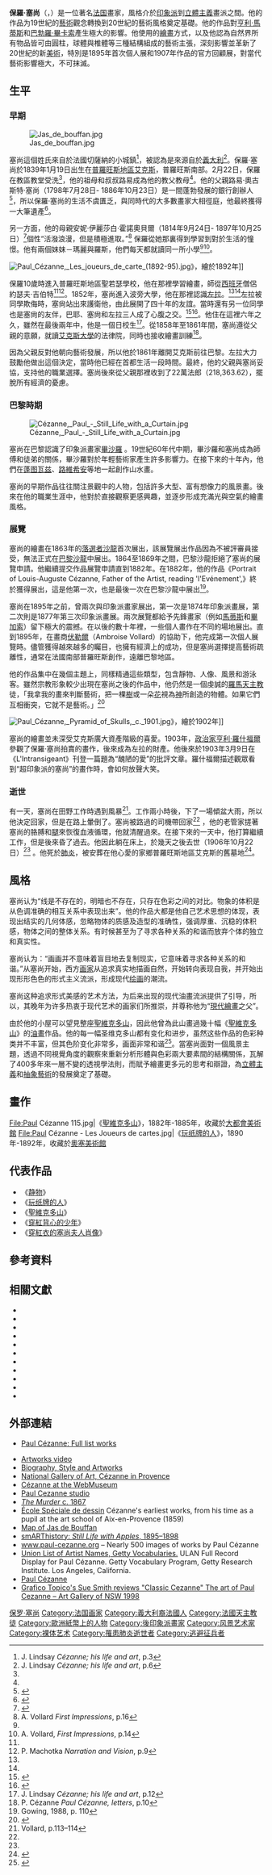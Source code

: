 {{多個問題|
{{expand language|1=ja|page=|time=2019-09-12T18:16:25+00:00}}
{{refimprove|time=2019-09-12T18:16:25+00:00}}
{{roughtranslation|time=2018-03-01T15:44:45+00:00}}
}}
{{Infobox Artist
| subject_name = 保羅·塞尚
| birthname = {{lang|fr|Paul Cézanne}}
| image_name =Paul Cézanne.jpg
| imagesize = 200px
| image_caption = 
| date_of_birth = 1839年1月19日
| place_of_birth ={{Flag|July Monarchy|name=法蘭西王國}}[[普羅旺斯艾克斯|普羅旺斯艾克斯]]
| date_of_death = {{death_date_and_age|1906|10|22|1839|1|19|mf=y}}
| place_of_death = {{Flag|French Third Republic|name=法國}}[[普羅旺斯艾克斯|普羅旺斯艾克斯]]
| nationality   = {{FRA}}
| field         = [[繪畫|繪畫]]
| famous works  = [[玩纸牌的人|玩纸牌的人]]
| training      = 
| movement      = [[後印象派|後印象派]]
| award         = Cézanne medal
| influenced by = [[欧仁·德拉克罗瓦|欧仁·德拉克罗瓦]]、[[愛德華·馬奈|愛德華·馬奈]]、[[卡米耶·畢沙羅|卡米耶·畢沙羅]]
| influenced    = [[阿希尔·戈尔基|阿希尔·戈尔基]]、[[亨利·马蒂斯|亨利·马蒂斯]]、[[巴勃羅·畢卡索|巴勃羅·畢卡索]]、[[喬治·布拉克|喬治·布拉克]]
| signature     = [[File:Cezanne_autograph.png|150px]]
|}}
'''保羅·塞尚'''（{{lang|fr|Paul Cézanne}}，{{bd|1839年|1月19日|1906年|10月22日|carIdx=C}}）是一位著名[[法国|法国]]畫家，風格介於[[印象派|印象派]]到[[立體主義|立體主義]]畫派之間。他的作品为19世紀的[[藝術|藝術]]觀念轉換到20世紀的藝術風格奠定基礎。他的作品對[[亨利·馬蒂斯|亨利·馬蒂斯]]和[[巴勃羅·畢卡索|巴勃羅·畢卡索]]產生極大的影響。他使用的[[繪畫|繪畫]]方式，以及他認為自然界所有物品皆可由圓柱，球體與椎體等三種結構組成的藝術主張，深刻影響並革新了20世紀的新[[美術|美術]]，特別是1895年首次個人展和1907年作品的官方回顧展，對當代藝術影響極大，不可抹滅。

== 生平 ==
===早期===
[[File:Jas_de_bouffan.jpg|thumb]]

塞尚這個姓氏來自於法國切薩納的小城鎮<ref name="Lindsay3">J. Lindsay ''Cézanne; his life and art'', p.3</ref>，被認為是來源自於[[義大利|義大利]]<ref name="Lindsay6">J. Lindsay ''Cézanne; his life and art'', p.6</ref>。保羅·塞尚於1839年1月19日出生在[[普羅旺斯地區艾克斯|普羅旺斯地區艾克斯]]，普羅旺斯南部。2月22日，保羅在教區教堂受洗<ref name="Lindsay6" />，他的祖母和叔叔路易成為他的教父教母<ref name="Lindsay6" />。他的父親路易·奧古斯特·塞尚（1798年7月28日- 1886年10月23日）是一間蓬勃發展的銀行創辦人<ref>{{cite web |url=http://genealogia.netopia.pt/pessoas/pes_show.php?id=472543 |title=Louis Auguste Cézanne |accessdate=27 February 2007 |work=Guarda-Mor, Edição de Publicações Multimédia Lda. |archiveurl=https://web.archive.org/web/20070329005650/http://genealogia.netopia.pt/pessoas/pes_show.php?id=472543 |archivedate=2007年3月29日 |deadurl=yes }}</ref>，所以保羅·塞尚的生活不虞匱乏，與同時代的大多數畫家大相徑庭，他最終獲得一大筆遺產<ref name="Biography.com">{{cite web |url=http://www.biography.com/articles/Paul-Cezanne-9542036 |title=Paul Cézanne Biography (1839–1906) |accessdate=17 February 2007 |work=[[Biography_(TV_series)|Biography.com]] |archive-date=2011-09-03 |archive-url=https://web.archive.org/web/20110903063847/http://www.biography.com/articles/Paul-Cezanne-9542036 |dead-url=no }}</ref>。

另一方面，他的母親安妮·伊麗莎白·霍諾奧貝爾（1814年9月24日- 1897年10月25日）<ref>{{cite web |url=http://genealogia.netopia.pt/pessoas/pes_show.php?id=472544 |title=Louis Auguste Cézanne |accessdate=27 February 2007 |work=Guarda-Mor, Edição de Publicações Multimédia Lda. |archiveurl=https://web.archive.org/web/20070329064647/http://genealogia.netopia.pt/pessoas/pes_show.php?id=472544 |archivedate=2007年3月29日 |deadurl=yes }}</ref>個性“活潑浪漫，但是積極進取。”<ref name="Vollard16">A. Vollard ''First Impressions'', p.16</ref> 保羅從她那裏得到學習到對於生活的憧憬。他有兩個妹妹－瑪麗與羅斯，他們每天都就讀同一所小學<ref name="Lindsay6" /><ref name="Vollard14">A. Vollard, ''First Impressions'', p.14</ref>。

[[File:Paul_Cézanne,_Les_joueurs_de_carte_(1892-95).jpg|thumb]]》，繪於1892年]]

保羅10歲時進入普羅旺斯地區聖若瑟學校，他在那裡學習繪畫，師從[[西班牙|西班牙]]僧侶約瑟夫·吉伯特<ref name="Vollard14" /><ref>P. Machotka ''Narration and Vision'', p.9</ref>。1852年，塞尚進入波旁大學，他在那裡認識[[左拉|左拉]]。<ref name="Biography.com" /><ref name="Vollard14" />左拉被同學欺侮時，塞尙站出來護衛他，由此展開了四十年的友誼。當時還有另一位同學{{Link-en|巴提斯騰·巴耶|Baptistin Baille}}也是塞尙的友伴，巴耶、塞尙和左拉三人成了心腹之交。<ref>{{Cite book |last=Hoog |first=Michel |others=林志明/譯 |date=1997年2月20日 |title=《塞尙：強大而孤獨》 |series=[[發現之旅叢書|發現之旅]] |volume=[[發現之旅叢書書目列表|38]] |url=https://www.goodreads.com/book/show/36189057 |location=臺北 |publisher=[[時報文化|時報文化]] |pages=第14–15頁 |chapter=第一章：少年和青年時代—艾克斯的中學生 |language=zh-TW |isbn=978-957-13-2240-7 |access-date=2017年12月18日 |archive-date=2020年10月17日 |archive-url=https://web.archive.org/web/20201017043101/https://www.goodreads.com/book/show/36189057 |dead-url=no }}</ref><ref>{{cite web |url=http://www.nga.gov/exhibitions/2006/cezanne/chronology2.shtm |title=National Gallery of Art timeline, retrieved February 11, 2009 |publisher=Nga.gov |accessdate=19 January 2011 |archive-date=2010-11-05 |archive-url=https://web.archive.org/web/20101105114346/http://www.nga.gov/exhibitions/2006/cezanne/chronology2.shtm |dead-url=no }}</ref>。他住在這裡六年之久，雖然在最後兩年中，他是一個日校生<ref>J. Lindsay ''Cézanne; his life and art'', p.12</ref>。從1858年至1861年間，塞尚遵從父親的意願，就讀[[艾克斯大學|艾克斯大學]]的法律院，同時也接收繪畫訓練<ref>P. Cézanne ''Paul Cézanne, letters'', p.10</ref>。

因為父親反對他朝向藝術發展，所以他於1861年離開艾克斯前往巴黎。左拉大力鼓勵他做出這個決定，當時他已經在首都生活一段時間。最終，他的父親與塞尚妥協，支持他的職業選擇。塞尚後來從父親那裡收到了22萬法郎（218,363.62），擺脫所有經濟的憂慮。

===巴黎時期===
[[File:Cézanne,_Paul_-_Still_Life_with_a_Curtain.jpg|thumb]]

塞尚在巴黎認識了印象派畫家[[畢沙羅|畢沙羅]] 。19世紀60年代中期，畢沙羅和塞尚成為師傅和徒弟的關係，畢沙羅對於年輕藝術家產生許多影響力。在接下來的十年內，他們在[[蓬图瓦兹|蓬图瓦兹]]、[[路維希安|路維希安]]等地一起創作山水畫。

塞尚的早期作品往往關注景觀中的人物，包括許多大型、富有想像力的風景畫。後來在他的職業生涯中，他對於直接觀察更感興趣，並逐步形成充滿光與空氣的繪畫風格。

===展覽===
塞尚的繪畫在1863年的[[落選者沙龍|落選者沙龍]]首次展出，該展覽展出作品因為不被評審員接受，無法正式在[[巴黎沙龍|巴黎沙龍]]中展出。1864至1869年之間，巴黎沙龍拒絕了塞尚的展覽申請。他繼續提交作品展覽申請直到1882年。在1882年，他的作品《Portrait of Louis-Auguste Cézanne, Father of the Artist, reading 'l'Evénement',》終於獲得展出，這是他第一次，也是最後一次在巴黎沙龍中展出<ref>Gowing, 1988, p. 110</ref>。

塞尚在1895年之前，曾兩次與印象派畫家展出，第一次是1874年印象派畫展，第二次則是1877年第三次印象派畫展。兩次展覽都給予先鋒畫家（例如[[馬蒂斯|馬蒂斯]]和[[畢加索|畢加索]]）留下極大的震撼。在以後的數十年裡，一些個人畫作在不同的場地展出。直到1895年，在畫商[[伏勒爾|伏勒爾]]（Ambroise Vollard）的協助下，他完成第一次個人展覽時。儘管獲得越來越多的矚目，也擁有經濟上的成功，但是塞尚選擇提高藝術疏離性，通常在法國南部普羅旺斯創作，遠離巴黎地區。

他的作品集中在幾個主題上，同樣精通這些類型，包含靜物、人像、風景和游泳客。雖然宗教形象較少出現在塞尚之後的作品中，他仍然是一個虔誠的[[羅馬天主教|羅馬天主教]]徒，「我拿我的畫來判斷藝術，把一棵[[樹|樹]]或一朵[[花|花]]視為[[神|神]]所創造的物體。如果它們互相衝突，它就不是藝術。」<ref>{{cite web |url=http://thinkexist.com/quotation/when_i_judge_art-i_take_my_painting_and_put_it/218338.html |title=Paul Cézanne quotes |accessdate=17 February 2007 |work=ThinkExist.com Quotations |archive-url=https://web.archive.org/web/20150910223755/http://thinkexist.com/quotation/when_i_judge_art-i_take_my_painting_and_put_it/218338.html |archive-date=2015-09-10 |dead-url=yes }}</ref>

[[File:Paul_Cézanne,_Pyramid_of_Skulls,_c._1901.jpg|thumb]]》，繪於1902年]]

塞尚的繪畫並未深受艾克斯廣大資產階級的喜愛。1903年，[[政治家|政治家]][[亨利·羅什福爾|亨利·羅什福爾]]參觀了保羅·塞尚拍賣的畫作，後來成為左拉的財產。他後來於1903年3月9日在《L'Intransigeant》刊登一篇題為“醜陋的愛”的批評文章。羅什福爾描述觀眾看到“超印象派的塞尚”的畫作時，會如何放聲大笑。

===逝世===

有一天，塞尚在田野工作時遇到風暴<ref name="Vollard113">Vollard, p.113–114</ref>。工作兩小時後，下了一場傾盆大雨，所以他決定回家，但是在路上暈倒了。塞尚被路過的司機帶回家<ref name="Vollard113" /> ，他的老管家搓著塞尚的胳膊和[[腿|腿]]來恢復血液循環，他就清醒過來。在接下來的一天中，他打算繼續工作，但是後來昏了過去。他因此躺在床上，於幾天之後去世（1906年10月22日）<ref name="Vollard113" /> 。他死於[[肺炎|肺炎]]，被安葬在他心愛的家鄉普羅旺斯地區艾克斯的舊墓地<ref>{{cite web |url=http://www.mystudios.com/art/post/cezanne/cezanne.html |title=Paul Cézanne 1839–1906 |accessdate=18 February 2007 |work=MyStudios.com |archive-date=2007-03-24 |archive-url=https://web.archive.org/web/20070324023708/http://www.mystudios.com/art/post/cezanne/cezanne.html |dead-url=no }}</ref>。

==風格==

塞尚认为“线是不存在的，明暗也不存在，只存在色彩之间的对比。物象的体积是从色调准确的相互关系中表现出来”。他的作品大都是他自己艺术思想的体现，表现出结实的几何体感，忽略物体的质感及造型的准确性，强调厚重、沉稳的体积感，物体之间的整体关系。有时候甚至为了寻求各种关系的和谐而放弃个体的独立和真实性。

塞尚认为：“画画并不意味着盲目地去复制现实，它意味着寻求各种关系的和谐。”从塞尚开始，西方[[画家|画家]]从追求真实地描画自然，开始转向表现自我，并开始出现形形色色的形式主义流派，形成现代[[绘画|绘画]]的潮流。

塞尚这种追求形式美感的艺术方法，为后来出现的现代油畫流派提供了引导，所以，其晚年为许多热衷于现代艺术的画家们所推崇，并尊称他为“[[現代繪畫|現代繪畫]]之父”。 

由於他的小屋可以望見整座[[聖維克多山|聖維克多山]]，因此他曾為此山畫過幾十幅《[[聖維克多山_(塞尚)|聖維克多山]]》的[[油畫|油畫]]作品。他的每一幅圣维克多山都有变化和进步，虽然这些作品的色彩种类并不丰富，但其色阶变化非常多，画面非常和谐<ref>{{Cite journal|title=浅析塞尚绘画作品及对现代艺术的影响|author=谢佳敏|journal=《大众文艺》|issue=19|others=温再骞|year=2019|page=111-112|issn=1007-5828}}</ref>。當塞尚面對一個風景主題，透過不同視覺角度的觀察來重新分析形體與色彩兩大要素間的結構關係，瓦解了400多年來一層不變的透視學法則，而賦予繪畫更多元的思考和辯證，為[[立體主義|立體主義]]和[[抽象藝術|抽象藝術]]的發展奠定了基礎。

== 畫作 ==
<gallery>
File:Paul Cézanne 115.jpg|《[[聖維克多山_(塞尚)|聖維克多山]]》，1882年-1885年，收藏於[[大都會美術館|大都會美術館]]
File:Paul Cézanne - Les Joueurs de cartes.jpg|《[[玩纸牌的人|玩纸牌的人]]》，1890年-1892年，收藏於[[奧塞美術館|奧塞美術館]]
</gallery>

== 代表作品 ==
* 《[[静物|静物]]》
* 《[[玩纸牌的人|玩纸牌的人]]》
* 《[[聖維克多山_(塞尚)|聖維克多山]]》
* 《[[穿紅背心的少年|穿紅背心的少年]]》
* 《[[穿紅衣的塞尚夫人肖像|穿紅衣的塞尚夫人肖像]]》

==參考資料==
{{Reflist|30em}}

==相關文獻==
{{refbegin}}
*{{Cite book|last=Brion|first=Marcel|year=1974|title=Cézanne|url=https://archive.org/details/cezanne0000brio|publisher=Thames and Hudson|isbn=0-500-86004-1}}
*{{Cite book|last=Chun|first=Young-Paik|year=2006|chapter=Melancholia and Cézanne's Portraits: Faces beyond the mirror|editor=[[Griselda_Pollock|Griselda Pollock]] (ed.)|title=Psychoanalysis and the Image|publisher=Routledge|isbn=1-4051-3461-5}}
*{{Cite book|first=Paul|last=Cézanne|coauthors=John Rewald, Emile Zola, and Marguerite Kay|title=Paul Cézanne, letters|year=1941|publisher=B. Cassirer|isbn=0-87817-276-9|oclc=1196743}}
*{{Cite book|last=Gowing|first=Lawrence|coauthors=Adriani, Götz; Krumrine, Mary Louise; Lewis, Mary Tompkins; Patin, Sylvie; Rewald, John|year=1988|title=Cézanne: The Early Years 1859–1872|url=https://archive.org/details/cezanneearlyyear00gowi|publisher=Harry N. Abrams}}
*{{Cite book|last=Lehrer|first=Jonah|authorlink=Jonah Lehrer|year=2007|chapter=Paul Cézanne, The Process of Sight|editor=Jonah Lehrer|title=[[Proust_Was_a_Neuroscientist|Proust Was a Neuroscientist]]|publisher=[[Houghton_Mifflin_Harcourt|Houghton Mifflin Harcourt]]|isbn=0-618-62010-9}}
* {{cite book |first=Tristan |last= Klingsor |authorlink=Tristan Klingsor |title=Cézanne |year= 1923 |publisher=Rieder |location=Paris}}
* {{cite book |first=Jack |last= Lindsay |authorlink=jack Lindsay |title=Cézanne; his life and art |url=https://archive.org/details/cezannehislifear0000lind |year= 1969|publisher=New York Graphic Society |location=United States |isbn=0-8212-0340-1 |oclc=18027}}
* {{cite book |first=Pavel |last= Machotka |title=Cézanne: Landscape into Art |year= 1996|publisher=Yale University Press |location=United States |isbn=0-300-06701-1 |oclc=34558348}}
*{{cite book |last=Pissarro |first=Joachim |title=Cézanne & Pissarro Pioneering Modern Painting: 1865–1885 |year=2005|publisher=The Museum of Modern Art |isbn=0-87070-184-3}}
*{{cite book |last=Vollard |first=Ambroise |authorlink=Ambroise Vollard |title=Cézanne |year= 1984|publisher=Courier Dover Publications |location=England |isbn=0-486-24729-5 |oclc=10725645}}
* {{Cite book |last=Hoog |first=Michel |others=林志明/譯 |year=1997 |title=《塞尙：強大而孤獨》 |series=[[發現之旅叢書|發現之旅]] |volume=[[發現之旅叢書書目列表|38]] |url=https://www.goodreads.com/book/show/36189057 |location=臺北 |publisher=時報文化 |isbn=978-957-13-2240-7 |access-date=2017-12-18 |archive-date=2020-10-17 |archive-url=https://web.archive.org/web/20201017043101/https://www.goodreads.com/book/show/36189057 |dead-url=no }}
{{refend}}

== 外部連結 ==

{{Commonscat|Paul Cézanne}}
* {{en}}[https://web.archive.org/web/20140801055644/http://www.e-paulcezanne.com/ Paul Cézanne: Full list works]
*[https://web.archive.org/web/20110312080840/http://www.celalkaraman.net/guncel/paul-cezanne-google-logosu Artworks video]
*[http://www.artble.com/artists/paul_cezanne Biography, Style and Artworks] {{Wayback|url=http://www.artble.com/artists/paul_cezanne |date=20201101113356 }}
*[https://web.archive.org/web/20090329092054/http://www.nga.gov/exhibitions/2006/cezanne/index.shtm National Gallery of Art, Cézanne in Provence]
*[http://www.ibiblio.org/wm/paint/auth/cezanne/ Cézanne at the WebMuseum] {{Wayback|url=http://www.ibiblio.org/wm/paint/auth/cezanne/ |date=20040214214350 }}
*[https://web.archive.org/web/20121106110409/http://www.atelier-cezanne.com/aix-en-provence.html Paul Cezanne studio]
*[https://web.archive.org/web/20121028071255/http://www.liverpoolmuseums.org.uk/walker/collections/19c/cezanne.aspx ''The Murder'' c. 1867]
*[https://web.archive.org/web/20080602015004/http://www.cezanne-ecole.com/ École Spéciale de dessin] Cézanne's earliest works, from his time as a pupil at the art school of Aix-en-Provence (1859) {{fr}}
*[https://web.archive.org/web/20121017035707/http://www.nga.gov/exhibitions/2006/cezanne/mapb.shtm Map of Jas de Bouffan]
*[http://smarthistory.org/blog/39/making-an-enhanced-podcast-with-camtasia/ smARThistory: ''Still Life with Apples'', 1895–1898]{{Wayback|url=http://smarthistory.org/blog/39/making-an-enhanced-podcast-with-camtasia/ |date=20111001015444 }}
*[http://www.paul-cezanne.org www.paul-cezanne.org] {{Wayback|url=http://www.paul-cezanne.org/ |date=20201112042830 }} – Nearly 500 images of works by Paul Cézanne
*[http://www.getty.edu/vow/ULANFullDisplay?find=paul+cezanne&role=&nation=&prev_page=1&subjectid=500004793 Union List of Artist Names, Getty Vocabularies.] {{Wayback|url=http://www.getty.edu/vow/ULANFullDisplay?find=paul+cezanne&role=&nation=&prev_page=1&subjectid=500004793 |date=20201017043135 }} ULAN Full Record Display for Paul Cézanne. Getty Vocabulary Program, Getty Research Institute. Los Angeles, California.
*[http://www.moreeuw.com/histoire-art/biographie-paul-cezanne.htm Paul Cézanne] {{Wayback|url=http://www.moreeuw.com/histoire-art/biographie-paul-cezanne.htm |date=20090219225833 }} 
*[http://www.grafico-qld.com/content/classic-cezanne Grafico Topico's Sue Smith reviews "Classic Cezanne" The art of Paul Cezanne – Art Gallery of NSW 1998 ] {{Wayback|url=http://www.grafico-qld.com/content/classic-cezanne |date=20201017043149 }}

{{后印象派}}
{{Authority control}}
{{DEFAULTSORT: Cezanne, Paul}}
[[Category:保罗·塞尚|]]
[[Category:法国画家|Category:法国画家]]
[[Category:義大利裔法國人|Category:義大利裔法國人]]
[[Category:法國天主教徒|Category:法國天主教徒]]
[[Category:歐洲紙幣上的人物|Category:歐洲紙幣上的人物]]
[[Category:後印象派畫家|Category:後印象派畫家]]
[[Category:风景艺术家|Category:风景艺术家]]
[[Category:裸体艺术|Category:裸体艺术]]
[[Category:罹患肺炎逝世者|Category:罹患肺炎逝世者]]
[[Category:逃避征兵者|Category:逃避征兵者]]